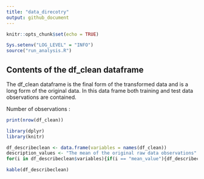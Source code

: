 ```yaml
---
title: "data_direcotry"
output: github_document
---
```


```r
knitr::opts_chunk$set(echo = TRUE)
```

```r
Sys.setenv("LOG_LEVEL" = "INFO")
source("run_analysis.R")
```

## Contents of the df_clean dataframe 

The df_clean dataframe is the final form of the transformed data and is a long form of the original data. In this data frame both training and test data observations are contained.

Number of observations :

```r
print(nrow(df_clean))
```

```r

library(dplyr)
library(knitr)

df_describeclean <- data.frame(variables = names(df_clean))
description_values <- "The mean of the original raw data observations"
for(i in df_describeclean$variables){if(i == "mean_value"){df_describeclean$description[df_describeclean$variables == i] <- description_values}else{df_describeclean$description[df_describeclean$variables == i] <- distinct(df_clean[i])}}

kable(df_describeclean)
```
